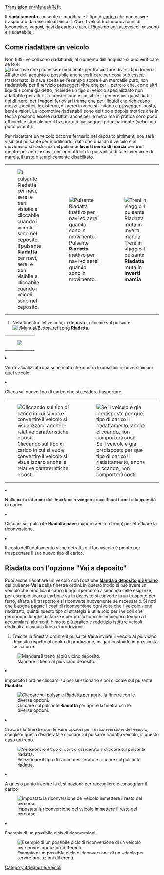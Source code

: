 [[Translation:en/Manual/Refit]]
{{it/Manuale/Tutorial/MenuT}}

Il '''riadattamento''' consente di modificare il tipo di [[it/Manuale/Carico|carico]] che può essere trasportato da determinati veicoli. Questi veicoli includono alcuni di locomotive, vagoni, navi da carico e aerei. Riguardo agli autoveicoli nessuno è riadattabile.

== Come riadattare un veicolo ==
Non tutti i veicoli sono riadattabili, al momento dell'acquisto si può verificare se lo è:
[[File:it/Manual/Refitable ship.png|none|frame|Una nave che può essere modificata per trasportare diversi tipi di merci.]]
All'atto dell'acquisto è possibile anche verificare per cosa può essere trasformato, la nave scelta nell'esempio sopra è un mercatile puro, non riadattabile per il servizio passeggeri oltre che per il petrolio che, come altri liquidi e come gia detto, richiede un tipo di veicolo specializzato non adattabile per altro.
Il riconversione è possibile in genere per quasti tutti i tipi di merci per i vagoni ferroviari tranne che per i liquidi che richiedono mezzi specifici, le cisterne, gli aerei in vece si limitano a passeggeri, posta, beni e valori. Le locomotive riadattabili sono del tipo a doppia motrice che in teoria possono essere riadattati anche per le merci ma in pratica sono poco efficienti e studiate per il trasporto di passeggeri principalmente (veloci ma poco potenti).

Per riadattare un veicolo occorre fermarlo nel deposito altrimenti non sarà visibile il pulsante per modificarlo, dato che quando il veicolo è in movimento si trasforma nel pulsante '''Inverti senso di marcia''' per treni mentre per aerei e navi, che non offorno la possibilità di fare inversione di marcia, il tasto è semplicemente disabilitato.

{|style="margin: 0px auto 25px 0px;"
|style="padding: 0px 2.5px 0px 0px; background-color: transparent; border: 0px;"|[[File:it/Manual/Win vehi button refit.png|none|frame|Il pulsante '''Riadatta''' per navi, aerei e treni visibile e cliccabile quando i veicoli sono nel deposito.]]
|style="padding: 0px 2.5px 0px 2.5px; background-color: transparent; border: 0px;"|[[File:it/Manual/Win vehi button refit inactive.png|none|frame|Pulsante '''Riadatta''' inattivo per navi ed aerei quando sono in movimento.]]
|style="padding: 0px 0px 0px 2.5px; background-color: transparent; border: 0px;"|[[File:it/Manual/Win vehi button revers dir.png|none|frame|Treni in viaggio il pulsante '''Riadatta''' muta in '''Inverti marcia''']]
|}

<ol>
<li> Nella finestra del veicolo, in deposito, cliccare sul pulsante [[File:it/Manual/Button refit.png]] '''Riadatta'''.</li>

{|style="margin: 0px auto 25px 0px;"
|style="padding: 0px; background-color: transparent; border: 0px;"|[[File:it/Manual/Refit ship.png|none|frame|]]
|}

<li> Verrà visualizzata una schermata che mostra le possibili riconversioni  per quel veicolo.</li>


<li> Clicca sul nuovo tipo di carico che si desidera trasportare.</li>

{|style="margin: 0px auto 25px 0px;"
|style="padding: 0px 5px 0px 0px; background-color: transparent; border: 0px;"|[[File:it/Manual/Win refit grain.png|none|frame|Cliccando sul tipo di carico in cui si vuole convertire il veicolo si visualizzano anche le relative caratteristiche e costi.]]
|style="padding: 0px 0px 0px 5px; background-color: transparent; border: 0px;"|[[File:it/Manual/Win refit previously refitted.png|none|frame|Se il veicolo è gia predisposto per quel tipo di carico il riadattamento, anche cliccando, non comporterà costi.]]
|}

<li> Nella parte inferiore dell'interfaccia vengono specificati i costi e la quantità di carico.</li>
<li>Cliccare sul pulsante '''Riadatta nave''' (oppure aereo o treno) per effettuare la riconversione.
<li>Il costo dell'adattamento viene detratto e il tuo veicolo è pronto per traspeortare il suo nuovo tipo di carico.</li>

</ol>

== Riadatta con l'opzione "Vai a deposito" ==
Puoi anche riadattare un veicolo con l'opzione [[it/Archive/Unmapped/Ordini deposito#riadatta|'''Manda a deposito più vicino''']] del pulsante '''Vai a''' della finestra ordini. In questo modo si può avere un veicolo che modifica il carico lungo il percorso a seocnda delle esigenze, per esempio scarica carbone va in deposito si converte in un trasporto per ferro, effettua il trasporto e si riconverte nuovemente se necessario. Si noti che bisogna pagare i costi di riconversione ogni volta che il veicolo viene riadattato, quindi questo tipo di strategia è utile solo per i veicoli che percorrono lunghe distanze e per produzioni che impiegano tempo ad accumularsi altrimenti è molto più pratico e redditizio istituire veicoli dedicati a ciascuna linea di produzione.

<ol>
<li>Tramite la finestra ordini e il pulsante '''Vai a''' inviare il veicolo al più vicino deposito rispetto al centro di produzione, magari costruirlo in prossimità se occorre. </li>
<div style="margin: 5px auto 10px 0px">[[File:it/Manual/Refit in depot 1.png|none|frame|Mandare il treno al più vicino deposito.]]</div>
<li>impostato l'ordine cliccarci su per selezionarlo e poi cliccare sul pulsante '''Riadatta'''</li>
<div style="margin: 5px auto 10px 0px">[[File:it/Manual/Refit in depot 2.png|none|frame|Cliccare sul pulsante '''Riadatta''' per aprire la finetra con le diverse opzioni.]]</div>
<li>Si aprirà la finestra con le vaire opzioni per la riconversione del veicolo, scegliere quella desiderata e cliccare sul pulsante riadatta veicolo, in questo caso un treno.</li>
<div style="margin: 5px auto 10px 0px">[[File:it/Manual/Refit in depot 3.png|none|frame|Selezionare il tipo di carico desiderato e cliccare sul pulsante riadatta.]]</div>
<li>A questo punto inserire la destinazione per raccogliere e consegnare il carico</li>
<div style="margin: 5px auto 10px 0px">[[File:it/Manual/Refit in depot 4.png|none|frame|Impostata la riconversione del veicolo immettere il resto del percorso.]]</div>
<li>Esempio di un possibile ciclo di riconversioni.</li>
<div style="margin: 5px auto 10px 0px">[[File:it/Manual/Refit in depot 5.png|none|frame|Esempio di un possibile ciclo di riconversione di un veicolo per servire produzioni differenti.]]</div>
</ol>

[[Category:it/Manuale/Veicoli]]